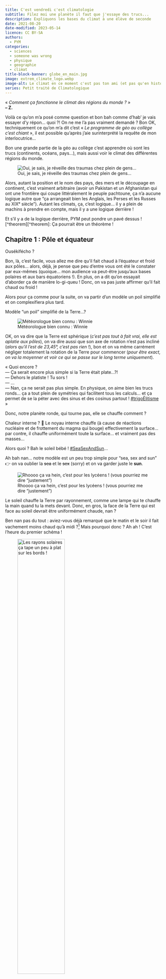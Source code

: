 ```yaml
---
title: C'est vendredi c'est climatologie
subtitle: Filez moi une planète il faut que j'essaye des trucs...
description: Expliquons les bases du climat à une élève de seconde
date: 2021-08-20
date-modified: 2023-05-14
licence: CC BY-SA
authors:
  - PYM
categories:
  - sciences
  - someone was wrong
  - physique
  - geographie
  - climat
title-block-banner: globe_en_main.jpg
image: extrem_climate_logo.webp
image-alt: Le climat en ce moment c'est pas ton ami (et pas qu'en histoire-géo)
series: Petit traité de Climatologique
---
```


| « _Comment ça fonctionne le climat des régions du monde ?_ »
| **-- Z.**

Voilà ce qu'on m'a posé comme question et bon bah comme d'hab' je vais essayer d'y répon… quoi ?! On ne me l'a pas vraiment demandé ? Bon OK, techniquement ce qu'on m'a dit c'est « _Le programme de géo au collège c'est chiant_ », il est possible qu'après j'aie surinterprété la requête de mon interlocutrice…

Bon une grande partie de la géo au collège c'est apprendre où sont les trucs (continents, océans, pays…), mais aussi voir le climat des différentes régions du monde.

![Oui, je sais, je réveille des traumas chez plein de gens…](drunk-alcohol.gif)

Alors, autant la position et le nom des pays, des mers et le découpage en continent, c'est vraiment arbitraire (avoir un Pakistan et un Afghanistan qui ont une frontière qui coupe littéralement le peuple pachtoune, ça n'a aucune logique autre que "ça arrangeait bien les Anglais, les Perses et les Russes au XIXᵉ siècle"). Autant les climats, ça, c'est logique… il y a plein de machins à prendre en compte, mais il y a une logique derrière !

Et s’il y a de la logique derrière, PYM peut pondre un pavé dessus ! [^theorem][^theorem]: Ça pourrait être un théorème !

## Chapitre 1 : Pôle et équateur

Ousékifécho ?

Bon, là, c'est facile, vous allez me dire qu'il fait chaud à l'équateur et froid aux pôles… alors, déjà, je pense que peu d'entre vous ont été le constater par eux-mêmes (quoique… mon audience va peut-être jusqu'aux bases polaires et aux bars équatoriens !). En plus, on a dit qu'on essayait d'aborder ça de manière lo-gi-queu ! Donc, on va pas juste affirmer qu'il fait chaud ou froid !

Alors pour ça comme pour la suite, on va partir d'un modèle un poil simplifié et on complexifiera plus tard.

Modèle "un poil" simplifié de la Terre…?

![Météorologue bien connu : Winnie](pooh-think.gif)

OK, on va dire que la Terre est sphérique (_c'est pas tout à fait vrai, elle est aplatie aux pôles_), on va dire aussi que son axe de rotation n'est pas incliné (_alors qu'il l'est de 23,45°, c'est pas rien !_), bon et on va même carrément négliger totalement la rotation de la Terre pour commencer (_pour être exact, on va la moyenner et voir ce qui se passe sur le long terme uniquement_).

::: {.dialog}
| « Quoi encore ?
| — Ça serait encore plus simple si la Terre était plate…?!
| — Dehors le platiste ! Tu sors !
| — …
| — Nan, ça ne serait pas plus simple. En physique, on aime bien les trucs ronds… ça a tout plein de symétries qui facilitent tous les calculs… et ça permet de se la péter avec des sinus et des cosinus partout ! [#trigoÉlitisme](https://short-edition.com/fr/oeuvre/poetik/trigonometrie-damour-1){.hashtag} »
:::

Donc, notre planète ronde, qui tourne pas, elle se chauffe comment ?

Chaleur interne ? 🤔 Le noyau interne chauffe (à cause de réactions nucléaire et de frottement du magma qui bouge) effectivement la surface… par contre, il chauffe uniformément toute la surface… et vraiment pas des masses…

Alors quoi ? Bah le soleil bébé ! [#SeaSexAndSun](https://fr.wikipedia.org/wiki/Sea,_Sex_and_Sun){.hashtag}…

Ah bah nan… notre modèle est un peu trop simple pour "sea, sex and sun" 👉 on va oublier la ~~sea~~ et le ~~sex~~ (sorry) et on va garder juste le **sun**.

![Rhoooo ça va hein, c'est pour les lycéens ! (vous pourriez me dire "justement")](not-fair.gif)

Le soleil chauffe la Terre par rayonnement, comme une lampe qui te chauffe la main quand tu la mets devant. Donc, en gros, la face de la Terre qui est face au soleil devrait être uniformément chaude, nan ?

Ben nan pas du tout : aviez-vous déjà remarqué que le matin et le soir il fait vachement moins chaud qu'à midi ?[^ete] Mais pourquoi donc ? Ah ah ! C'est l'heure du premier schéma !

![Les rayons solaires ça tape un peu à plat sur les bords !](inclinaison-des-rayons-solaires.png){width="60%"}

Quand on prend la lumière du soleil, il est tellement loin et gros que tous ses rayons sont parallèles. Si on prend un "tube" de rayon solaire (disons de 1 m² de diamètre), il apporte une certaine quantité d'énergie (donc de chaleur). Si on prend un tube qui tape à l'équateur, bah voilà il tape bien à la verticale, youpi 🥵 ! Mais s’il tape plus près d'un pôle… il arrive sur un sol tout incliné ! Résultat, l'énergie est "étalée" sur une surface bien plus grande et comme c'est la même quantité d'énergie sur une surface plus grande ça fait moins d'énergie au mètre carré 🥶 donc il fait tout plein plus froid vu que le chauffage solaire est moins fort.[#CQFD](https://fr.wikipedia.org/wiki/Ce_qu'il_faut_dire){.hashtag}

À l'équateur, il faut donc plus chaud et au pôle plus froid.

![…ah un peu de contradiction, c'est bien ça la contradiction ! Oui, mon bon Donald, que veux-tu ?](no-stop-donald.gif)

::: {.dialog}
| « STOP ! Moi, je pense qu'on se prend la tête : s’il fait plus froid au pôle, c'est juste parce qu'il est plus loin du soleil que l'équateur du soleil !
| — Ah oui…
| — Et quand je teste avec la lampe, je vois bien que, plus je suis loin, moins ma main est chaude !
| — Certes mon cher palmipède… certes…
| — Ah ah ! Je le savais !
| — Sauf que, nan… déjà, ta lampe, elle est toute petite et proche donc ses rayons s'écartent les uns des autres (ils ne sont pas parallèles) donc à la place d'un tube tu as un cône et ça fait que l'énergie "s'étale avec la distance" (en `R²` si tu veux tout savoir).
| — Et ce n’est pas le cas avec le Soleil peut-être ?!
| — Si, mais sur des distances démentiellement grandes… genre de l'ordre de la distance entre l'orbite de la Terre et l'orbite de Mars : 78 millions de km… et la différence entre l'équateur et le pôle, en termes de distance parcourue par la lumière du soleil, c'est le rayon de la Terre : 6 371 km c'est-à-dire en gros 10 000 fois moins. Si la différence équateur/pôle était due à ça, elle serait elle aussi ridicule en matière de température.
| — Ah ! Merde… ça semblait facile avec la lampe…
| — Sorry Donald. »
:::

C'est bien l'inclinaison qui fait la différence de température épicétou !

| Alors si la Terre ne tournait pas sur son axe, ça serait vraiment la merde, car on aurait une face cramée et une face congelée (comme c'est le cas sur Mercure). Heureusement, nous, on a une planète qui tourne bien comme il faut comme un bon kébab : le rayonnement solaire se répartit tout bien sur tout le tour. Donc tout l'équateur est chaud et tout le tour des pôles est bien froid (entre les deux, c'est ni glacé ni brûlant).
| …
| …
| Bon, bah voilà ! Le climat c'est facile : il fait chaud autour et froid aux pôles !

Alors si on n'avait pas d'atmosphère ça serait vrai…

[^ete]: Ça se remarque bien l'été… enfin quand on a pas [un été tout pourri… ☔️](https://france3-regions.francetvinfo.fr/bourgogne-franche-comte/pourquoi-l-ete-2021-est-il-si-pourri-3-minutes-pour-comprendre-2203537.html)

## Chapitre 2 : Atmosphère, atmosphère… est-ce que j'ai une gueule d'atmosphère ?

{{< video https://www.youtube.com/embed/KYic1U1a6yw start="58" >}}

Oui, je ne l'avais pas dit tout à l'heure, mais mon premier modèle c'était avec une Terre sans atmosphère aussi… mais qu'est-ce que ça change ?

L'air, comme à peu près tout quand on le chauffe, il prend plus de place (il se dilate, c'est lié à l'agitation des molécules… je ne rentre pas dans les détails) comme il prend plus de place, mais qu'on ne va pas non plus faire "gonfler l'atmosphère" (son épaisseur est fixée par le champ de gravitation terrestre… autant dire un truc pas hyper flexible…).

Donc si notre air chauffe, il ne peut pas prendre plus de place, damned ! Alors c'est la pression qui va augmenter !

Forcément là où il fait froid c'est l'inverse : l'air devrait se contracter, mais il va se contenter de baisser sa pression.

Et ?

Eh ben pfffffft !

![Hein, Ariel ?](ariel-pfff.gif)

Bah oui : pfffffffffffffffffffffffff… Du vent quoi !

Quand tu a un gaz sous pression d'un côté et un gaz à basse pression de l'autre côté, qu'est-ce qui se passe ? Eh ben un courant se crée de la haute à la basse pression. Jusqu'à ce que les pressions s'égalisent.

En gros, tu as un ballon de baudruche (haute pression vu que tu as fait rentrer de force de l'air dedans en soufflant comme un ouf) et une pièce à pression normale (basse par rapport au ballon). Et là, tu ouvres l'embouchure du ballon[^pfff] :

![Ariel, arrête de faire la conne…](blow-blowing.gif)

Oui voilà… du vent dans ta gueule ! Simple !

Sur Terre c'est pareil :

- équateur 👉 chaud 👉 surpression
- pôle 👉 froid 👉 sous-pression

| Conclusion : il y a du vent de l'équateur vers les pôles ! Tout le temps.
| …
| …
| Ah, on m'informe dans l'oreillette que nan c'est pas le cas : il n'y a pas un vent permanent sud-nord dans l'hémisphère nord et pas de vent permanent nord-sud dans l'hémisphère sud… Damned !

Bah faut dire que mon raisonnement avait un gros défaut : si on suit mon raisonnement très rapidement, il n'y a plus d'air à l'équateur ! Tout serait aspiré vers les pôles ! Alors quoi ? Eh ben on a réfléchi en 2D alors que la vraie vie c'est en 3D : l'atmosphère ça a de la hauteur ma bonne dame !Ça change quoi ? Bah déjà l'air chaud comme ça se dilate… c'est plus léger que l'air froid (car moins dense) donc il a tendance à monter et l'air froid à descendre [#frèreMontgolfier](https://www.huffingtonpost.fr/2013/05/10/montgolfiere-skywhale-patricia-piccinini_n_3251825.html){.hashtag}

![Si tu enfermes ton air chaud dans un gros drap, tu obtiens un ballon à air chaud c.-à-d. une montgolfière](hot-balloons.gif)

Donc, ça fait juste que notre air chaud de l'équateur monte et se décale vers le pôle. Et parallèlement, l'air froid au pôle lui descend…

Mais, mais, mais… si à l'équateur, l'air se barre en altitude… en fait, au niveau du sol, on n'a plus une surpression… on a une sous-pression (vu que tout l'air se barre). Et au pôle si l'air retombe vers le sol, on a en fait une surpression !

Et bah oui : Il y a en permanence un vent qui se rapproche de l'équateur : les alizés ! Et en permanence un vent (super puissante sa mère la flûte) qui s'écarte des pôles : le vent polaire !

Vous ne vous êtes jamais demandé pourquoi tous les explorateurs polaires ont systématiquement le vent dans la gueule ? Eh ben, parce qu'il veut aller **VERS LE PÔLE** et que le vent polaire, lui, il ne veut pas !

![Ah nan pas elle… je vais encore avoir une chanson dans la tête[^toolate]](frozen-disney.gif)

![C'est mieux... mais con de vent quand même…](against-the-wind.gif)

Au final, on a un vent d'altitude de l'équateur vers le pôle et un vent au sol du pôle vers l'équateur ? Nan… évidemment, ça serait trop simple : il y a beaucoup trop de chemin de l'un à l'autre… résultat l'air chaud de l'équateur une fois en altitude, il finit par se refroidir (vu qu'il n'est plus à l'équateur) et retomber comme une merde 💩

Où ça ? Bah, ça dépend pas mal de la taille de la planète : si la Terre était plus petite ça retomberait à mi-chemin et si elle était plus grosse (comme Jupiter) ça retomberait à beaucoup plus tôt.

Sur Terre, vu le rayonnement solaire, l'épaisseur de l'atmosphère et la taille de la planète ça retombe à un tiers du chemin 👉 les tropiques !!!! (oui, c'est pour ça que cette latitude cheloue qui semble posée comme un cochon sur un gâteau de mariage est si importante : c'est là que l'air de l'équateur retombe.)

Bon, en vrai, ça tombe pas pile-poil sur les tropiques… ça tombe sur la 🐎[latitude des chevaux](https://fr.wikipedia.org/wiki/Latitudes_des_chevaux)🐎.

Exactement de manière similaire, le vent au sol issu des pôles ne continue pas indéfiniment : rapidement, l'air se réchauffe et finit par monter : idem à un tiers du voyage. C'est ce qu'on appelle le front polaire a.k.a. la limite avant de se prendre un vent de merde dans la gueule.

L'air (chaud en surpression) remonte et repart vers le pôle (froid en sous-pression).

Ça forme donc ce qu'on appelle une "cellule" 🔁 : un vent qui tourne en continu :

::: {layout-ncol=2}

| ⬇️ descend au pôle
| ➡️ va vers l'équateur au raz du sol
| ⬆️ monte au niveau du front polaire
| ⬅️ retourne vers le pôle en altitude

![Une cellule polaire[^goulag]](Atmospheric_circulation-fr-zoom_polaire.svg)

:::

[^goulag]: Rien à voir avec le [goulag](https://fr.wikipedia.org/wiki/Goulag)

On a aussi une "cellule" 🔁 de chaque côté de l'équateur (une _Cellule de Hadley_) :

::: {layout-ncol=2}

| ⬆️ monte au niveau de l'équateur
| ⬅️ va vers le pôle en altitude
| ⬇️ descend à la latitude des chevaux 🐎
| ➡️ retourne vers l'équateur au raz du sol

![Une cellule ~~équatoriale~~ de Hadley (oui il faut tourner la tête vers la droite)](Atmospheric_circulation-fr-zoom_equateur.svg)

:::

Mais entre les deux cellules, il se passe quoi ? Ça correspond à la région tempérée du globe… c'est un peu important !

D'un côté, on a le front polaire avec son air "chaud" (c'est relatif, il est "moins froid" que l'air polaire) qui monte… et de l'autre la latitude des chevaux avec son air "froid" qui descend. Comme l'air s'accumule au sol au niveau de la latitude des chevaux (surpression) et qu'il se barre tout vers le haut au niveau du front polaire (sous-pression) 👉 Paf ! On forme encore du vent… et de nouveau une cellule. Sauf qu'elle tourne à l'inverse de ses voisines : le vent au sol va de l'équateur vers le pôle et le vent en altitude du pôle vers l'équateur.

Allez hop petit schéma de tout ça :

![Voilà nos 3 cellules qui s'emboitent bien comme des engrenages](Atmospheric_circulation-fr.svg)

Ces 3 cellules dans chaque hémisphère expliquent qu'on ait 4 climats bien marqué et nettement séparé :

- climat polaire 🥶
- climat tempéré 😎
- climat subtropical 🥵
- climat équatorial 🥵🥵

Voilà, on a résolu notre problème : on a bien de l'air sur toute la surface de la Terre ! Et en plus, on a retrouvé des vents qui existent en vrai !

…enfin…

…là on a que des vents nord-sud ou sud-nord (ce qui est rare en vrai). Et même nos alizés et nos vents polaires, eh ben ils sont au bon endroit… mais pas complètement dans le bon sens : les alizés poussent vers l'ouest (pratique pour faire Europe-Amérique ! N'est-ce pas monsieur Colomb ?) et idem pour les vents polaires !

En plus sur mon schéma, là, au-dessus, il y a des A et des D, c'est quoi ces machins ?

## Chapitre 3 : va faire ton cours de physique dans un manège

{{< https://www.youtube.com/embed/ScXxy0MI2WQ start="20" aspect-ratio="4x3" >}}

Alors pourquoi nos vents ne sont-ils pas nord-sud bien droit et tout ?! Eh ben parce que notre modèle atteint un peu ses limites : en vrai, la Terre, elle tourne !

Bon bah OK elle tourne… euh ça a pas l'air de changer grand-chose à notre raisonnement de la faire tourner (d'ailleurs on l'avait déjà fait tourner tout à l'heure, histoire de ne pas avoir une face [Dracaufeu](https://www.pokepedia.fr/Dracaufeu) 🔥 et une face [Sorbouboul](https://www.pokepedia.fr/Sorbouboul) 🧊.

Mais, en fait, si, ça change un truc… seulement, comme on n'a pas l'habitude de se déplacer sur un truc qui tourne (bon à part la Terre…), on n'est pas habitué à la physique "dans un référentiel en rotation uniforme". Utilisons donc la vraie arme de tous les physiciens, climatologues et autres géographes : les souvenirs d'enfance !

![Vous voyez bien, quand on était gamin on kifait les référentiels en rotation uniforme ! Et vous avez vu comment je portais bien la robe de princesse ?](spinning-girls.gif)

[^pfff]: Je te conseille de faire l'expérience en mettant ta petite gueule devant l'embouchure du ballon… si si…
[^toolate]: Trop tard ! Libérééééééééeeeee, Délivréééééééeeeee… et vous aussi maintenant. Ça vous apprendra à lire mes notes de bas de page débiles.

### Premier souvenir d'enfance : le tourniquet

C'est cette espèce de machin qui tourne et où on peut monter sur les bords (souvent en s'accrochant à des barres pour ne pas se casser la gueule) …un genre de tourne-disque géant quoi…

Eh ben là, très très vite, même à 4 ans, tu remarques qu'il y a un truc bizarre : dès que ça tourne… tu es tiré vers l'arrière. Et plus ça tourne vite, plus ça te tire fort. D'où l'intérêt des fameuses barres pour s'accrocher !

Et pourtant, aucun objet ne nous attire vers l'extérieur (un aimant à nain ?!) et aucun objet ne nous repousse depuis l'intérieur (un aimant à nain, mais avec le même pôle que le nain ??!?).

Nan, rien de tout ça… c'est ce qu'on appelle une pseudoforce : ça ressemble à une force sauf que ça n'a pas d'objet physique pour la créer.

Chelou, vous disais-je.

En fait, c'est juste que quand le tourniquet commence à tourner… ben, vous bouger avec, ça vous donne une vitesse. Seulement les objets (tous les objets !!) aiment garder des trajectoires rectilignes (c'est l'inertie) donc en fait le tourniquet, si vous ne vous teniez pas, vous éjecterait tout de suite, car vous continueriez tout droit dans le sens de la marche (on dit tangentiellement) au putain de tourniquet quand on veut briller en société, mais garder sa street cred')

C'est le principe de la fronde : on fait tourner un truc au bout d'une ficelle et quand on lâche, il part tout droit (perpendiculairement à la ficelle… ça surprend tous les novices qui se retrouvent à éborgner leurs potes à côté plutôt que les cons en face)

![David, il était balèze à la fronde ! Goliath lui était plutôt balèze en pierre dans la gueule…](david-goliath.gif)

Donc la force centrifuge, c'est juste ton corps qui a envie de continuer tout droit… mais comme tu vois le tourniquet fixe (bordel, arrête d'agiter la tête dans tous les sens, ça foire mon explication !), tu as l'impression qu'on te tire vers l'arrière.

Voilà 4 ans, et on a déjà expérimenté une pseudoforce !

Bon, par contre, pas de bol, celle-là n'a quasi aucun effet sur le climat 😅 à part aux pôles où elle contribue à rendre les vents polaires au sol encore pire : elle éloigne l'air du pôle donc pile poil le sens des vents polaires !

![…je le remets pour le plaisir, j'adore le voir galérer <rire dément de méchant de James Bond>](against-the-wind.gif)

Allons donc voir ailleurs si la pseudoforce qui nous manque y est !

### Deuxième souvenir d'enfance : le manège !

Un manège, c'est le niveau au-dessus du tourniquet. Déjà, il tourne tout seul, pas besoin de le lancer soi-même. Ensuite, il y a des chevaux (rien à voir avec la latitude du même nom), des voitures, des carrosses et pleins d'autres montures fantastiques.

\<PYM aime les manèges>

Mais bon quand on est gamins, on a beau nous dire de rester sur notre cheval/voiture/canard en bois… quand, comme moi, vous êtes un gros punk, dès que les adultes avaient la tête tournée 👉 zoooouuuuuuu tu changes de monture !

Sauf que……là tu remarques que te déplacer du **cheval A** au **hérisson clignotant B** s'avère bordel plus compliqué. Même pire : c'est bordel plus compliqué sa mère. Pire : c'est nomdidiou plus compliqué sa grand-mère la fille de joie !

Mais pourquoi donc, mon cruel ?!

J'avais pourtant passé des semaines, si ce n'est des mois entiers à maitriser le tourniquet et sa force centrifuge : je sais que je vais subir une force cheloue qui cherche à m'expulser du manège ! Mais là, c'est pas pareil, certes il y a la force centrifuge, mais ça je maitrise, mais en plus j'ai l'impression de marcher comme un vieil alcoolo après un soir de match !

![Ça va aller madame…](stumbling-drunk.gif)

Je pars du **cheval A**, je vise le **hérisson clignotant B**, je compense la force centrifuge en forçant un peu vers l'extérieur proportionnellement à la vitesse angulaire et au rayon (oui, petit déjà, j'avais une approche assez analytique du monde). Mais nan ! Peau de zigounette ! Je me retrouve à faire une espèce de courbe merdasse et je finis sur la **luciole rose C** !

![Pourquoi !? ](but-why-why.gif)

En fait, c'est encore une pseudo force très très cheloue puissance 10 : la **force de Coriolis** !

Et elle t'empêche de marcher droit en te poussant toujours vers la droite (ou la gauche, ça dépend du sens de rotation de ton manège…).

« _Je n'y crois pas ! Je suis platiste, vous mentez !_ »

Ah notre ami platiste est de retour[^platiste]… pas de bol pour lui : même si la Terre était plate (ce qu'elle n'est pas !) pourvu qu'elle tourne, il y aurait une force de Coriolis… allez « _Coucher panier le platiste !_ »

![Quelle plaie…](ill-be-back-sunglasses.gif)

Maintenant qu'on sait qu'il y a une force en plus… essayons de la comprendre un peu. Et pour ça utilisons encore un souvenir de ~~votre~~ **mon** ~~enfance~~ **adulescence** !

[^platiste]: Mais qui l'a laissé entrer ? Moi… si on leur coupe l'accès à la science, comment veux-tu qu'ils apprennent ?

### Troisième souvenir d'enfance : le manège du Palais de la Découverte

Bon, OK ! Si vous avez pas passé votre enfance à Paris c'est plus dur… mais venez faire un tour dans [ce musée tout plein d'expériences cools et de gens passionnés](https://www.palais-decouverte.fr/fr/accueil/) !

Alors c'est quoi un manège du Palais de la Découverte ? C'est une plaque ronde de plusieurs mètres de diamètre, bien plate sans rien dessus à part des sièges sur le tour, fort judicieusement tournés vers l'intérieur (et avec des dossiers pour ne pas basculer comme des merdes avec la force centrifuge). En gros, c'est un bar lounge qui tourne… et sans mojito… quelle honte !

Mais voyez plutôt :

<iframe width="100%" height="315" src="https://www.youtube.com/embed/8H3GF8Q73a8" title="YouTube video player" frameborder="0" allow="accelerometer; autoplay; clipboard-write; encrypted-media; gyroscope; picture-in-picture" allowfullscreen></iframe>

👆 Le jeu est très simple : une fois le manège en rotation, il faut juste réussir à lancer la balle à une personne en face (ils disent de la faire rouler pour éviter qu'elle parte dans le décor… bon moi j'ai essayé, ça fait pareil au sol ou en l'air, c'est juste moins visible, car on lance plus fort généralement).

Et là bordel : la balle tourne toute seule !!!!

Remarquez que la caméra est dans le manège, elle bouge avec tout le monde… mais si on avait une caméra à l'extérieur du manège, eh ben là on verrait… une belle ligne droite 😱 Ce qui nous donne l'impression que la balle "tourne" c'est qu'elle va tout droit et que NOUS, on tourne !

![**En haut**, la balle vue de l'extérieur immobile **En bas**, la même balle vue depuis le disque qui tourne](Corioliskraftanimation.gif)

::: {.dialog}
| « Bordel, c'est magique !
| — Non, c'est scientifique !
| — Pardon
| — Y'a pas de mal »
:::

Donc dès qu'on est sur un truc qui tourne (et où qu'on soit dessus), il faut ajouter une force de Coriolis !

La Terre tourne d'ouest en est, donc, vu depuis le Pôle Nord, comme le disque de ma figure d'avant : dans l'hémisphère nord, la force de Coriolis est donc vers la droite (comme dans la figure). Dans l'hémisphère sud (on voit le disque par en dessous), la force est vers la gauche.

Dans tous les cas, elle est toujours perpendiculaire au mouvement : elle te fait toujours tourner… d'où l'impression d'être tout bourré dans un manège : on n'arrive VRAIMENT pas à marcher droit !

**À retenir :**

- Coriolis hémisphère **nord** : à **DROITE**
- Coriolis hémisphère **sud** : à **GAUCHE**

Mais… on est tous sur Terre ! On devrait le sentir tout le temps !!! On devrait le voir partout ! Sauf que non ! Pourquoi ?

Bah Coriolis c'est une force ridiculement petite… elle arrive à avoir un effet notable si tu ne bouges pas trop vite, sur de longues distances et que tu ne résistes pas trop… les vents et les courants marins, ça marche. À la rigueur, si tu es tireur d'élite et que tu tires à plus d'1km de distance, tu commences à devoir bien te faire chier, car ta balle se décale avec la force de Coriolis [^kyudo][^punk]…

::: {.dialog}
« Ah, mais en fait je connais ! C'est ça qui fait que le tourbillon qui se forme quand je vide ma baignoire tourne dans le sens des aiguilles d'une montre ! Et même quand tu passes l'équateur ça change de sens ! Je l'ai vu sur Facebook !!! »
:::

![Tiens, ça faisait longtemps…](vampire-diaries-eye-roll.gif)

Bon déjà [on ne prend pas ses infos scientifiques sur Facebook](https://www.lesnumeriques.com/vie-du-net/facebook-terrain-fertile-a-la-propagation-des-fake-news-selon-une-etude-n153589.html)… ensuite, tu peux essayer : tourne avec ton doigt dans le sens inverse avant de vider ta baignoire et pouf le tourbillon sera dans le sens inverse ! Pour que ça marche, il faudrait un bassin circulaire de plusieurs kilomètres ! Et même là, l'effet serait minime. Nan ce qui joue le plus c'est la forme de ta baignoire et l'agitation de l'eau avant de la vider.

Et j'avais vérifié ça à 9 ans ! Le matos pour vérifier ça c'est : une baignoire (ou un lavabo), de l'eau et un doigt bordel !!!

Bref… back to the climat.

Qu'est-ce que ça change à notre modèle ?

Bas tous nos vents, genre tous, vont tourner ! Par exemple nos alizés de l'hémisphère nord qui jusqu'ici allaient de la latitude des chevaux jusqu'à l'équateur (du nord au sud), maintenant tournent à droite… donc vers l'ouest ! Ça tombe bien… Christophe Colomb sinon, il aurait eu du mal à traverser l'Atlantique !

Non seulement tous nos gros vents vont virer à droite ou à gauche… mais il y a mieux : dès que quelque part, il y a une basse pression (pour quelques raisons que ce soit), il devrait y avoir du vent vers le milieu de cette basse pression pour "boucher le trou". Un genre de "convergence de vent".

Oui, mais là aussi Coriolis : le vent va aller vers le centre de la basse pression… mais en tournant à droite (dans l'hémisphère nord). On obtient alors un tourbillon qui s'enroule dans le sens des aiguilles d'une montre. En météo, on appelle ça une "dépression" et vous en voyez tous les jours sur les photos satellites de la météo !

À l'opposé, s’il y a une surpression, le vent devrait rayonner depuis cette surpression sauf que Coriolis ta mère : ça tourne à droite 👉 tourbillon, mais dans le sens inverse des aiguilles d'une montre ! En météo (pour des raisons historiques), on appelle ça un anticyclone. Idem vous en voyez tous les jours à la météo.

« _Mais pourquoi anticyclone ?_ » Rhaaaaa, j'aurais dû m'y attendre… bah c'est simple, une dépression qui tourne mal (beaucoup de vents, très humide et chaude) ça donne un cyclone, pas cool… et assez vite, on a remarqué qu'avant un cyclone, il y avait une baisse de pression (vu que c'est une dépression), mais que si la pression restait haute bah, jamais cyclone 👉 haute pression = anticyclone

Et pourquoi seuls les tourbillons des dépressions font de la merde ? Bah la basse pression, donc ça crée un effet d'aspiration au niveau de sol… ou de la mer et donc ça "pompe" de l'humidité en permanence. Les anticyclones, eux, avec leurs hautes pressions plaquent l'humidité au sol. [#CQFD](https://fr.wikipedia.org/wiki/CQFD_(math%C3%A9matiques)){.hashtag}

Re-voyons notre schéma de tout à l'heure, il va maintenant prendre tout son sens :

![Oh les vents sont tous orientés comme il faut !!! Et je vois même les zones où il y a des **anticyclones** (A) et des **dépressions** (D)](Atmospheric_circulation-fr.svg)

Or on vient de voir que les anticyclones sont plutôt secs et les dépressions humides (par effet "aspirateur à humidité"). Donc, on peut en déduire : où il va pleuvoir et où il va faire sec :

| - **front polaire 👉 dépression 👉 humide**
|   _d'où les chutes de neige et la flotte sur le nord de l'Europe_
| - **latitude des chevaux 👉 anticyclone 👉 sec**
|   _ah bah oui là par exemple on a le Sahara…_
| - **équateur 👉 dépression 👉 humide**
|   _d'où les forêts équatoriales humides où il flotte tous les jours_

J'ajouterai (alors que ça ne figure pas sur le schéma) :

| - **les pôles 👉 anticyclone** (on a une forte pression, car l'air froid retombe là) **👉 sec**
|   _Eh oui aux pôles contrairement à une croyance populaire, il ne neige quasiment jamais, c'est tout sec… les seuls morceaux de glace qu'on prend dans la gueule, c'est ceux arrachés au sol par les vents de ouf des pôles_

C'est déjà assez énorme : on a retrouvé les principaux climats de la planète !!!

Bon, il y a encore des petits soucis : les tropiques c'est pas toujours sec… des fois, c'est humide… et on n'a pas parlé de climat continental[^continental] (alors qu'on nous rabat les oreilles avec ça au collège !).

[^kyudo]: Les archers japonais qui pratiquaient le Kyudo (art martial du tir à l'arc) pouvaient toucher une cible à plus de 800 m, voir plus… là aussi il devait compenser la force de Coriolis… généralement sans avoir la moindre idée de son existence !!! Costauds les loulous !
[^punk]: Au palais de la Découverte, le manège tourne assez vite pour que tout soit affecté… donc si vous vous déplacez pour aller vous assoir au siège d'en face (ce qui est interdit) vous allez tituber comme jamais. Je le sais je l'ai fait [#punkNotDead](https://crowdagger.fr/punk-is-undead/){.hashtag}
[^continental]: Il est vrai que Berlin et Nantes ce n’est pas vraiment le même climat…

## Chapitre 4 : et si on mettait des océans et des continents ?

Ah oui, jusqu'ici, on a supposé notre planète uniformément constituée de… de rien. En fait, on s'en foutait ! C'était une boule de billard avec une atmosphère… Ajoutons donc des continents et des océans… déjà ça rendra le lieu un poil plus habitable. Et, en plus, ça permettra d'expliquer les 2~3 trucs qui nous manquent.

Je ne vais pas expliquer pourquoi il y a des continents et pourquoi ils sont là. C'est pifométrique, ça dépend des fragilités de la croute terrestre, des points chauds du manteau magmatique, de là où des astéroïdes géants nous sont tombés dessus il y a des milliards d'années… et en plus les continents, ça n'arrête pas de se déplacer (tectonique des plaques, tout ça…). Nan, on va admettre qu'ils ont là où ils sont et puis c'est tout. Ils seraient ailleurs, ça serait pareil, juste les phénomènes qu'on va décrire seraient décalés ailleurs aussi… mais ça serait les mêmes.

![Deal with it](elmo-shrug.gif)

Mais au fait : ça change quoi d'avoir des océans et des continents au juste ?

Bah déjà, de manière totalement anthropocentrée, on a décidé de ne définir des "climats" que sur les continents… en mer on se contente de donner des latitudes.

Ensuite les océans c'est de l'eau !

![De rien](captain-obvious-thank-you.gif)

Et l'eau c'est un machin un peu bizarre physicochimiquement. Mais une seule de ses particularités nous intéresse ici. Voyons donc les particularités de l'eau :

1️⃣ **L'eau est un excellent solvant polaire** (elle dissout bien tout ce qui a une charge électrique, on appelle ça les composés ioniques) : le sel par exemple de formule $NaCl$ va se dissoudre en ions $Na^+$ et $Cl^-$ et dans l'eau ça restera très stable. Essayez juste une fois de dissoudre du sel dans l'huile ça sera la fête du fail.

Mais bon, pour le climat, on s'en tamponne. Ça fait juste que les océans sont salés…

2️⃣ **L'eau a l'étrange particularité qu'en se solidifiant, quand ça devient de la glace, elle augmente en volume.** C'est bizarre, car, pour tous les autres corps chimiques, quand tu les refroidis, ils prennent moins de place : quand on chauffe un truc, il se dilate (un rail de chemin de fer l'été par exemple… c'est même pour ça qu'on laisse de l'espace entre les rails, pour que l'été ils puissent se dilater sans faire dérailler les trains) et inversement, quand on le refroidit, il se contracte.

Mais la flotte… quand tu la refroidis et qu'elle se transforme en glace, pouf, elle augmente de volume ! (C'est pour ça qu'il ne faut pas mettre de bouteilles d'eau en verre au congélateur : l'eau va augmenter de volume et le verre diminuer un peu… ce qui va la faire éclater)

Et niveau climat c'est utile ? Bah un peu : la glace prend plus de place que l'eau liquide donc elle est plus légère donc elle flotte !

Aux pôles, l'eau gèle et forme donc des gros glaçons flottant au-dessus de l'océan 👉 une calotte polaire de glace. Au Pôle Sud, il n'y a pas d'océan, mais un gros continent, l'Antarctique, qui est recouvert de glace (qui ne flotte pas donc). Mais au Pôle Nord ça marche bien.

Bon, donc, on vient de trouver pourquoi on a de la glace aux pôles. Mais ce n’est pas vraiment ce qu'on cherchait.[^polemethane]

3️⃣ **l'eau a une capacité calorifique thermique super élevée**…

« _On comprend pas ce que tu dis !_ »

![Nan, mais il fallait me dire que Perceval était dans la salle !](cest-pas-faux.gif)

Ah… oui… bon. Expliquons un peu le machin.

Si vous avez des radiateurs chez vous, soit c'est des radiateurs électriques (et là, bon courage niveau facture, car c'est pas, mais alors pas rentable du tout…) soit vous avez des radiateurs à l'ancienne avec des tuyaux et tout (c'est souvent pour ça qu'on installe des radiateurs électriques : on évite le passage de plein de tuyaux partout… les radiateurs électriques c'est juste un p’tit fil électrique et hop).

On va s'intéresser aux radiateurs à l'ancienne, dit "à circulation d'eau". Vous êtes vous jamais demandé pourquoi on faisait circuler de l'eau dedans ? On pourrait utiliser plein d'autres trucs que de l'eau qui est une ressource utile pour plein d'autres trucs : pour boire, pour l'irrigation, le nettoyage, la cuisine… Pourquoi ne pas utiliser de l'huile (usagée par exemple), ou de l'alcool ?

Eh bien de tous les liquides facilement disponibles, l'eau est celle qui conserve le mieux la chaleur. On dit qu'elle a une inertie thermique élevée : si elle est chaude, elle reste chaude très longtemps et diffuse sa chaleur longtemps.

On retrouve le même comportement pour certains matériaux solides : la brique ou la pierre ont une excellente inertie thermique par rapport au béton. C'est pour ça que les vieilles maisons "rayonnent de la chaleur" en fin de journée l'été. Bon par contre c'est à double tranchant : l'eau garde super bien le froid aussi ! (idem pour la pierre et la brique : l'hiver dans les vieilles maisons il fait super froid même s’il y a du soleil !!!)

Pour info : on mesure l'inertie thermique d'un truc grâce à un chiffre : la capacité thermique massique. Ça se mesure en Joule par Kelvin par kilogramme. Voilà.

Et c'est utile pour le climat ça (l'inertie thermique de l'eau, pas le fait qu'elle se mesure en $J.K^{-1}.kg^{-1}$) ? Oui, énormément !

![Du calme dans la salle !](yeah-baby-oh-yeah-baby.gif)

Mais, il nous manque un truc pour comprendre pourquoi : les saisons !

Vous vous souvenez qu'on a négligé l'inclinaison de l'axe de la Terre ? Ben, voilà, on va le prendre en compte ! Alors c'est assez simple : comme la Terre est inclinée par rapport au soleil et qu'elle tourne autour de celui-ci, cet angle change selon la position de la Terre sur son orbite et ça change l'angle des rayons solaires (et donc la température) [^distancesoleil].

- **Inclinaison maximum** : il fait froid 👉 hiver
- **Inclinaison minimum** : il fait chaud 👉 été
- **Entre les deux** : il fait tiède 👉 automne ou printemps (la différence tient surtout au fait que les plantes ont poussé ou pas avant)

Bon par contre à l'équateur, ça ne change pas grand-chose : il fait toujours chaud, la variation d'inclinaison est négligeable.

Aux pôles, on est tellement incliné qu'on peut se retrouver dans l'ombre permanente l'hiver (nuit polaire de plusieurs mois) ou toujours au soleil (jour polaire de plusieurs mois). Oui les pôles, c'est vraiment un endroit de merde pour vivre… d'ailleurs quasi personne n'y habite…

Et sous les tropiques ? Ben, il y a une variation d'inclinaison notable, mais pas assez pour qu'on ait une des saisons marquées. On a juste un genre d'été (saison chaude et humide) et un genre d'hiver (saison "froide" et sèche). Mais bon, le froid, sous les tropiques, c'est très très relatif…

Et pourquoi il pleut l'été sous les tropiques ? En fait on l'a déjà vu : **air chaud 👉 dépression 👉 effet aspirateur à humidité 👉 il pleut**

Et c'est quoi le rapport avec les océans ???

Eh ben, sans océans, on aurait des saisons bien marquées, propres, et tout. Mais quand on est près d'une grosse masse d'eau (l'océan Atlantique par exemple)… eh ben, l'eau avec son inertie thermique, elle va tout adoucir :

- **L'été arrive**, il devrait faire mégachaud sa race… ah, mais nan, l'océan, lui, est encore froid, car il met du temps à changer de température donc l'été est chaud, mais pas trop.
- **L'hiver arrive**, on devrait se prendre tes tonnes de neige dans la gueule… sauf que nan, l'océan, lui, est resté chaud et il va adoucir l'hiver qui se retrouvera rarement assez froid pour avoir de la neige.

On appelle ça un climat océanique (proche d'un océan) par opposition à un climat continental (loin d'un océan).

C'est pour ça qu'à Berlin ou pire a Moscou, l'hiver, on se les pèle grave et l'été, c'est un four. Alors qu'à Brest… l'été est juste chaud et l'hiver assez peu connu pour ses bonhommes de neige (on préfère les bonhommes de beurre salé là-bas !).

4️⃣ **Enfin ultime point important : l'eau, ça mouille !**

![Gna gna gna !](radicord-good-joke.gif)

Nan, mais c'est vrai quoi ! L'eau, ça mouille : à proximité d'un océan, les dépressions peuvent facilement se charger d'humidité et donc il pleut plus (☔️Brest☔️ on pense à toi).

C'est ultra vrai au niveau des tropiques (juste au-dessus de la latitude des chevaux et ses anticyclones) il y fait très chaud et donc des dépressions peuvent s'y former.

Si c'est au-dessus d'un désert… ben, on s'en tamponne… mais au-dessus d'un océan alors là c'est la merde : ça va siphonner des milliers de tonnes d'eau et former des cyclones (appelé ouragan dans l'Atlantique et typhon dans le Pacifique parce que… ben les géographes font chier !).

Et voilà ! Avec tout ça vous avez 90% des climats du globe !

[^polemethane]: Si on avait des océans de méthane (comme sur Titan) ou d'huile (nan, là, sorry j'ai pas d'exemple…) il n'y aurait pas de glace de méthane ou d'huile au pôle, car elle coulerait !
[^distancesoleil]: Et bordel non ça ne dépend pas de la distance au soleil sur l'orbite !!!!!

## Quelques trucs qui manquent…

Après des fois, il faut prendre en compte les montagnes qui bloquent les vents et empêchent les dépressions chargées de pluie de passer. Or, comme les vents vont toujours dans le même sens à grande échelle (Coriolis tout ça… voir le schéma des cellules), les grosses montagnes ont toujours un côté humide et un côté tout sec : au Chili, les montagnes sont couvertes de forêts humides d'un côté et un véritable désert de l'autre.

![Normalement maintenant vous pouvez sans problème prédire ou comprendre les différents climats sur une carte](Map_world_climate_zones_simplified_to_10-fr.svg.png)

Il vous manque :

Montagnard
  ~ climat froid et sec, car on est trop haut (température qui baisse avec l'altitude et nuages qui sont trop bas pour arroser le coin)

Méditerranéen
  ~ Climat important historiquement, mais c'est en gros de l'océanique un peu sec, car son océan est petit (on peut le retrouver ailleurs qu'en méditerranée s’il y a de bons facteurs pour modérer un océanique classique)[^mediterranee]

Mousson/Aride
  ~ Autre nom de tropical humide et sec (selon s’il y a de l'océan pour charger les dépressions)

Chinois
  ~ Pour faire plaisir au chinois [#troll](https://linux-attitude.fr/post/comment-reussir-un-troll){.hashtag} c'est du continental, mais avec du tropical à côté donc "continental, mais c'est souvent la merde"

Au niveau des développements humains, c'est démentiellement important : les civilisations puissantes sont toujours issues de zones "avantagées" climatiquement :

- **Les Chinois** avec leur climat tempéré, mais ultra humide (proximité des zones de mousson).
- **Les Européens** avec leur climat sans extrême (et qui donc ne doivent pas investir 50% de leurs ressources pour survivre à l'hiver ou à l'été)
- **Les Égyptiens** avec le Nil qui a fait que c'était les seuls de leur région tropicale sèche à avoir de l'eau et donc des cultures !

![Aller c'était déjà assez long on arrête là](thats-allfolks.gif)

[^mediterranee]: La méditerranée est une très grande mer… ou si tu préfères un très petit océan. Elle va donc avoir le même effet "adoucissant" qu'un océan (hiver doux et été pas trop chaud) mais en moins efficace. On voit bien la différence dans le nord de l'Espagne : c'est un climat océanique encore moins chaud l'été et l'hiver est encore moins froid. Autre point important pour le climat méditerranéen : la Méditerranée est très au sud, à la limite du climat tropical sec (Sahara) donc il y fait plus chaud que dans les climats tempérés. Donc on a un climat "entre deux" : globalement chaud (comme tropical aride), 4 saisons (comme océanique/continental), mais moins atténué qu'un océanique (car la mer n'est pas aussi grosse qu'un océan). C'est le seul endroit au monde où tu as tous ces facteurs contradictoires ensemble, d'où un climat très particulier (et important en occident, car berceau de la culture dominante historique : grecs puis romain puis chrétien et orthodoxe)

#### Crédits photo {.appendix}

- [Photo du globe terrestre entre des mains](https://unsplash.com/fr/photos/1TjORT2dLOw) par [Greg Rosenke](https://unsplash.com/fr/@greg_rosenke) et sous [licence Unsplash](https://unsplash.com/fr/licence)
- Logo extreme [climate logo](https://sitn.hms.harvard.edu/seminars/2013/extreme-weather-causes-effects-and-connections-with-climate/) by [SITNBoston](https://sitn.hms.harvard.edu/) for the 2013 seminar "Extreme Weather: Causes, Effects, and Connections With Climate" sous [licence CC BY-NC-SA](http://creativecommons.org/licenses/by-nc-sa/4.0/)
- [Schéma de l'inclinaison des rayons solaires](inclinaison-des-rayons-solaires.png) par PYM (votre serviteur) sous [licence CC BY-NC-SA](http://creativecommons.org/licenses/by-nc-sa/4.0/)
- [Schéma de la circulation atmosphérique](https://fr.wikipedia.org/wiki/Fichier:Atmospheric_circulation-fr.svg) par [Pinpin](https://commons.wikimedia.org/wiki/User:Pinpin) pour wikipedia sous [licence CC BY-SA](https://creativecommons.org/licenses/by-sa/3.0/deed.fr)
- Tous les gifs issus de [tenor.com](https://tenor.com) selon leur [conditions d'utilisation](https://tenor.com/fr/legal-terms)
